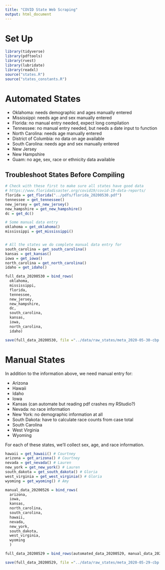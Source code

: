 ```yaml
---
title: "COVID State Web Scraping"
output: html_document
---
```


# Set Up

```r
library(tidyverse)
library(pdftools)
library(rvest)
library(lubridate)
library(readxl)
source("states.R")
source("states_constants.R")
```

# Automated States

- Oklahoma: needs demographic and ages manually entered
- Mississippi: needs age and sex manually entered
- Florida: no manual entry needed, expect long compilation
- Tennessee: no manual entry needed, but needs a date input to function
- North Carolina: needs age manually entered
- District of Columbia: no data on age available
- South Carolina: needs age and sex manually entered
- New Jersey
- New Hampshire
- Guam: no age, sex, race or ethnicity data available

## Troubleshoot States Before Compiling

```r
# Check with these first to make sure all states have good data
# https://www.floridadisaster.org/covid19/covid-19-data-reports/
florida = get_florida("../pdfs/florida_20200530.pdf")
tennessee = get_tennessee()
new_jersey = get_new_jersey()
new_hampshire = get_new_hampshire()
dc = get_dc()

# Some manual data entry
oklahoma = get_oklahoma()
mississippi = get_mississippi()
```

```r

```

```r
# All the states we do complete manual data entry for
south_carolina = get_south_carolina()
kansas = get_kansas()
iowa = get_iowa()
north_carolina = get_north_carolina()
idaho = get_idaho()

full_data_20200530 = bind_rows(
  oklahoma,
  mississippi,
  florida,
  tennessee,
  new_jersey,
  new_hampshire,
  dc,
  south_carolina,
  kansas,
  iowa,
  north_carolina,
  idaho)

save(full_data_20200530, file ="../data/raw_states/meta_2020-05-30-cbp.rda")
```

# Manual States

In addition to the information above, we need manual entry for:

- Arizona
- Hawaii
- Idaho
- Iowa
- Kansas (can automate but reading pdf crashes my RStudio?)
- Nevada: no race information
- New York: no demographic information at all
- South Dakota: have to calculate race counts from case total
- South Carolina
- West Virginia
- Wyoming

For each of these states, we'll collect sex, age, and race information.

```r
hawaii = get_hawaii() # Courtney
arizona = get_arizona() # Courtney
nevada = get_nevada() # Lauren
new_york = get_new_york() # Lauren
south_dakota = get_south_dakota() # Gloria
west_virginia = get_west_virginia() # Gloria 
wyoming = get_wyoming() # Amy

manual_data_20200526 = bind_rows(
  arizona,
  iowa,
  kansas,
  north_carolina,
  south_carolina,
  hawaii,
  nevada,
  new_york,
  south_dakota,
  west_virginia,
  wyoming
  )
```

```r
full_data_20200529 = bind_rows(automated_data_20200529, manual_data_20200529)

save(full_data_20200529, file ="../data/raw_states/meta_2020-05-29-cbp.rda")
```